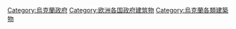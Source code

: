 [[Category:烏克蘭政府|Category:烏克蘭政府]]
[[Category:欧洲各国政府建筑物|Category:欧洲各国政府建筑物]]
[[Category:烏克蘭各類建築物|Category:烏克蘭各類建築物]]